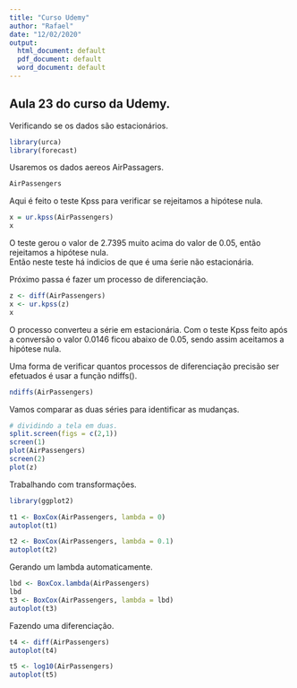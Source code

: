 ```yaml
---
title: "Curso Udemy"
author: "Rafael"
date: "12/02/2020"
output:
  html_document: default
  pdf_document: default
  word_document: default
---
```


## Aula 23 do curso da Udemy.  
Verificando se os dados são estacionários.

```r
library(urca)
library(forecast)
```
Usaremos os dados aereos AirPassagers.

```r
AirPassengers
```

Aqui é feito o teste Kpss para verificar se rejeitamos a hipótese nula.

```r
x = ur.kpss(AirPassengers)
x
```

O teste gerou o valor de 2.7395 muito acima do valor de 0.05, então rejeitamos a hipótese nula.  
Então neste teste há indicios de que é uma śerie não estacionária.  
  
Próximo passa é fazer um processo de diferenciação.

```r
z <- diff(AirPassengers)
x <- ur.kpss(z)
x
```
O processo converteu a série em estacionária. Com o teste Kpss feito após a conversão o valor 0.0146 ficou abaixo
de 0.05, sendo assim aceitamos a hipótese nula.  
  
Uma forma de verificar quantos processos de diferenciação precisão ser efetuados é usar a função ndiffs().  

```r

ndiffs(AirPassengers)

```

Vamos comparar as duas séries para identificar as mudanças.

```r
# dividindo a tela em duas.
split.screen(figs = c(2,1))
screen(1)
plot(AirPassengers)
screen(2)
plot(z)
```

Trabalhando com transformações.

```r
library(ggplot2)

t1 <- BoxCox(AirPassengers, lambda = 0)
autoplot(t1)


```


```r
t2 <- BoxCox(AirPassengers, lambda = 0.1)
autoplot(t2)
```

Gerando um lambda automaticamente.

```r
lbd <- BoxCox.lambda(AirPassengers)
lbd
t3 <- BoxCox(AirPassengers, lambda = lbd)
autoplot(t3)
```


Fazendo uma diferenciação.

```r
t4 <- diff(AirPassengers)
autoplot(t4)
```


```r
t5 <- log10(AirPassengers)
autoplot(t5)
```






































